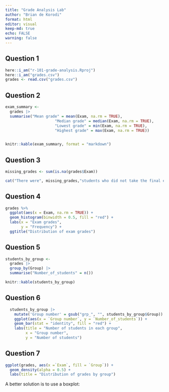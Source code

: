 ```yaml
---
title: "Grade Analysis Lab"
author: "Brian de Korodi"
format: html
editor: visual
keep-md: true
echo: FALSE
warning: false
---
```


## Question 1

```r
here::i_am("r-101-grade-analysis.Rproj")
here::i_am("grades.csv")
grades <- read.csv("grades.csv")
```

## Question 2

```r
exam_summary <-
  grades |>
  summarise("Mean grade" = mean(Exam, na.rm = TRUE),
                      "Median grade" = median(Exam, na.rm = TRUE),
                      "Lowest grade" = min(Exam, na.rm = TRUE),
                      "Highest grade" = max(Exam, na.rm = TRUE))
  
```

```r
knitr::kable(exam_summary, format = "markdown")
```

## Question 3

```r
missing_grades <- sum(is.na(grades$Exam))
```

```r
cat("There were", missing_grades,"students who did not take the final exam.")
```

## Question 4

```r
grades %>%
  ggplot(aes(x = Exam, na.rm = TRUE)) +
  geom_histogram(binwidth = 0.5, fill = "red") +
  labs(x = "Exam grades",
       y = "Frequency") +
  ggtitle("Distribution of exam grades")
```

## Question 5

```r
students_by_group <- 
  grades |>
  group_by(Group) |>
  summarise("Number_of_students" = n())
```

```r
knitr::kable(students_by_group)
```

## Question 6

```r
  students_by_group |>
    mutate('Group number' = gsub("grp_", "", students_by_group$Group)) |>
    ggplot(aes(x = `Group number`, y = `Number_of_students`)) +
    geom_bar(stat = "identity", fill = "red") +
    labs(title = "Number of students in each group",
         x = "Group number",
         y = "Number of students") 
```

## Question 7

```r
ggplot(grades, aes(x =`Exam`, fill = `Group`)) + 
  geom_density(alpha = 0.5) +
  labs(title = "Distribution of grades by group")
```

A better solution is to use a boxplot:

```r

```
